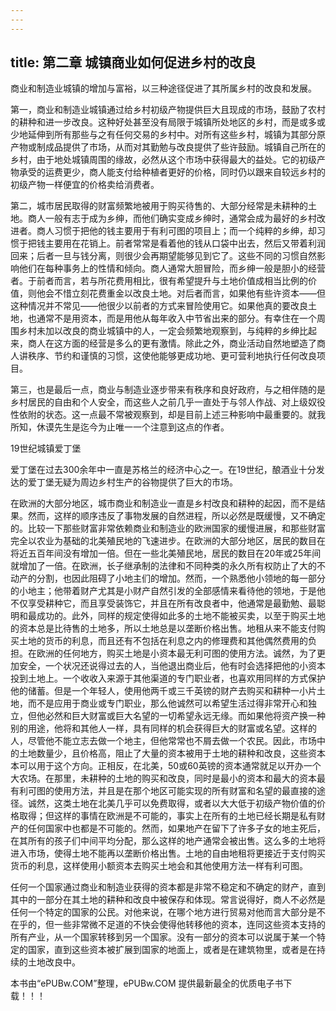 ```yaml
---
---
---
```

title: 第二章 城镇商业如何促进乡村的改良
---

商业和制造业城镇的增加与富裕，以三种途径促进了其所属乡村的改良和发展。

第一，商业和制造业城镇通过给乡村初级产物提供巨大且现成的市场，鼓励了农村的耕种和进一步改良。这种好处甚至没有局限于城镇所处地区的乡村，而是或多或少地延伸到所有那些与之有任何交易的乡村中。对所有这些乡村，城镇为其部分原产物或制成品提供了市场，从而对其勤勉与改良提供了些许鼓励。城镇自己所在的乡村，由于地处城镇周围的缘故，必然从这个市场中获得最大的益处。它的初级产物承受的运费更少，商人能支付给种植者更好的价格，同时仍以跟来自较远乡村的初级产物一样便宜的价格卖给消费者。

第二，城市居民取得的财富频繁地被用于购买待售的、大部分经常是未耕种的土地。商人一般有志于成为乡绅，而他们确实变成乡绅时，通常会成为最好的乡村改进者。商人习惯于把他的钱主要用于有利可图的项目上；而一个纯粹的乡绅，却习惯于把钱主要用在花销上。前者常常是看着他的钱从口袋中出去，然后又带着利润回来；后者一旦与钱分离，则很少会再期望能够见到它了。这些不同的习惯自然影响他们在每种事务上的性情和倾向。商人通常大胆冒险，而乡绅一般是胆小的经营者。于前者而言，若与所花费用相比，很有希望提升与土地价值成相当比例的价值，则他会不惜立刻花费重金以改良土地。对后者而言，如果他有些许资本——但这种情况并不常见——他很少以前者的方式来冒险使用它。如果他真的要改良土地，也通常不是用资本，而是用他从每年收入中节省出来的部分。有幸住在一个周围乡村未加以改良的商业城镇中的人，一定会频繁地观察到，与纯粹的乡绅比起来，商人在这方面的经营是多么的更有激情。除此之外，商业活动自然地塑造了商人讲秩序、节约和谨慎的习惯，这使他能够更成功地、更可营利地执行任何改良项目。

第三，也是最后一点，商业与制造业逐步带来有秩序和良好政府，与之相伴随的是乡村居民的自由和个人安全，而这些人之前几乎一直处于与邻人作战、对上级奴役性依附的状态。这一点最不常被观察到，却是目前上述三种影响中最重要的。就我所知，休谟先生是迄今为止唯一一个注意到这点的作者。



19世纪城镇爱丁堡

爱丁堡在过去300余年中一直是苏格兰的经济中心之一。在19世纪，酿酒业十分发达的爱丁堡无疑为周边乡村生产的谷物提供了巨大的市场。

在欧洲的大部分地区，城市商业和制造业一直是乡村改良和耕种的起因，而不是结果。然而，这样的顺序违反了事物发展的自然进程，所以必然是既缓慢，又不确定的。比较一下那些财富非常依赖商业和制造业的欧洲国家的缓慢进展，和那些财富完全以农业为基础的北美殖民地的飞速进步。在欧洲的大部分地区，居民的数目在将近五百年间没有增加一倍。但在一些北美殖民地，居民的数目在20年或25年间就增加了一倍。在欧洲，长子继承制的法律和不同种类的永久所有权防止了大的不动产的分割，也因此阻碍了小地主们的增加。然而，一个熟悉他小领地的每一部分的小地主；他带着财产尤其是小财产自然引发的全部感情来看待他的领地，于是他不仅享受耕种它，而且享受装饰它，并且在所有改良者中，他通常是最勤勉、最聪明和最成功的。此外，同样的规定使得如此多的土地不能被买卖，以至于购买土地的资本总是比待售的土地多，所以土地总是以垄断价格出售。地租从来不能支付购买土地的货币的利息，而且还有不包括在利息之内的修理费和其他偶然费用的负担。在欧洲的任何地方，购买土地是小资本最无利可图的使用方法。诚然，为了更加安全，一个状况还说得过去的人，当他退出商业后，他有时会选择把他的小资本投到土地上。一个收收入来源于其他渠道的专门职业者，也喜欢用同样的方式保护他的储蓄。但是一个年轻人，使用他两千或三千英镑的财产去购买和耕种一小片土地，而不是应用于商业或专门职业，那么他诚然可以希望生活过得非常开心和独立，但他必然和巨大财富或巨大名望的一切希望永远无缘。而如果他将资产换一种别的用途，他将和其他人一样，具有同样的机会获得巨大的财富或名望。这样的人，尽管他不能立志去做一个地主，但他常常也不屑去做一个农民。因此，市场中的土地数量少，且价格高，阻止了大量的资本被用于土地的耕种和改良，这些资本本可以用于这个方向。正相反，在北美，50或60英镑的资本通常就足以开办一个大农场。在那里，未耕种的土地的购买和改良，同时是最小的资本和最大的资本最有利可图的使用方法，并且是在那个地区可能实现的所有财富和名望的最直接的途径。诚然，这类土地在北美几乎可以免费取得，或者以大大低于初级产物价值的价格取得；但这样的事情在欧洲是不可能的，事实上在所有的土地已经长期是私有财产的任何国家中也都是不可能的。然而，如果地产在留下了许多子女的地主死后，在其所有的孩子们中间平均分配，那么这样的地产通常会被出售。这么多的土地将进入市场，使得土地不能再以垄断价格出售。土地的自由地租将更接近于支付购买货币的利息，这样使用小额资本去购买土地会和其他使用方法一样有利可图。

任何一个国家通过商业和制造业获得的资本都是非常不稳定和不确定的财产，直到其中的一部分在其土地的耕种和改良中被保存和体现。常言说得好，商人不必然是任何一个特定的国家的公民。对他来说，在哪个地方进行贸易对他而言大部分是不在乎的，但一些非常微不足道的不快会使得他转移他的资本，连同这些资本支持的所有产业，从一个国家转移到另一个国家。没有一部分的资本可以说属于某一个特定的国家，直到这些资本被扩展到国家的地面上，或者是在建筑物里，或者是在持续的土地改良中。

本书由“ePUBw.COM”整理，ePUBw.COM 提供最新最全的优质电子书下载！！！